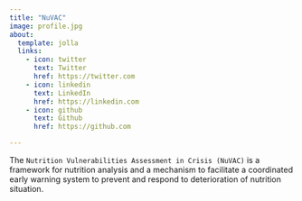 ```yaml
---
title: "NuVAC"
image: profile.jpg
about:
  template: jolla
  links:
    - icon: twitter
      text: Twitter
      href: https://twitter.com
    - icon: linkedin
      text: LinkedIn
      href: https://linkedin.com
    - icon: github
      text: Github
      href: https://github.com

---
```



The `Nutrition Vulnerabilities Assessment in Crisis (NuVAC)` is a framework for nutrition analysis and a mechanism to facilitate a coordinated early warning system to prevent and respond to deterioration of nutrition situation.